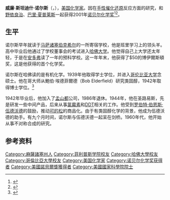 {{Infobox scientist
| name              = 威廉·斯坦迪什·诺尔斯{{Nobel icon}}
| image             = William_Standish_Knowles.jpg
| image_size        = 180px
| birth_date        = {{Birth date|1917|6|1}}
| birth_place       = {{USA}}[[马萨诸塞州|马萨诸塞州]][[汤顿_(马萨诸塞州)|汤顿]]
| death_date        = {{death date and age|2012|6|13|1917|6|1}}
| death_place       = {{USA}}[[密蘇里州|密蘇里州]]{{link-en|切斯特菲爾德 (密蘇里州)|Chesterfield, Missouri|切斯特菲爾德}}
| nationality       = {{USA}}
| field             = [[化学|化学]]
| work_institution  = [[托马斯和霍克瓦尔特实验室|托马斯和霍克瓦尔特实验室]]<br>[[孟山都|孟山都公司]]
| alma_mater        = [[哥伦比亚大学|哥伦比亚大学]]
| doctoral_advisor  = [[罗伯特·埃尔德菲尔德|罗伯特·埃尔德菲尔德]]
| doctoral_students = 
| known_for         = 在[[L-多巴|<small>L</small>-多巴]]的不对称合成中证明手性膦配体有效
| prizes            = [[诺贝尔化学奖|诺贝尔化学奖]] （2001年）
|原文名=William Standish Knowles}}
'''威廉·斯坦迪什·诺尔斯'''（{{lang-en|'''William Standish Knowles'''}}，{{bd|1917年|6月1日|2012年|6月13日|catIdx=Knowles}}），[[美国|美国]][[化学家|化学家]]。因在[[手性催化|手性催化]][[还原|还原]]反应方面的研究，和[[野依良治|野依良治]]、[[巴里·夏普莱斯|巴里·夏普莱斯]]一起获得2001年[[诺贝尔化学奖|诺贝尔化学奖]]<ref name="autogenerated1">{{cite web|title=The Nobel Prize in Chemistry 2001|url=http://nobelprize.org/nobel_prizes/chemistry/laureates/2001/index.html|accessdate=2008-10-06|publisher=Nobelprize.org|dead-url=no|archive-url=https://www.webcitation.org/6IHvxNML3?url=http://www.nobelprize.org/nobel_prizes/chemistry/laureates/2001/index.html|archive-date=2013-07-21}}</ref><ref>{{Cite web|title=【2001諾貝爾化學獎】催化性的不對稱合成 – 諾貝爾化學獎專題系列|url=https://teaching.ch.ntu.edu.tw/nobel/2001|accessdate=2021-01-02|author=|date=2020-10-05|format=|publisher=|language=zh-TW|archive-date=2020-10-25|archive-url=https://web.archive.org/web/20201025220508/https://teaching.ch.ntu.edu.tw/nobel/2001|dead-url=no}}</ref>。

== 生平 ==
诺尔斯早年就读于[[马萨诸塞|马萨诸塞]][[莱恩斯伯勒|伯克希尔]]的一所寄宿学校，他是班里学习上的领头羊。高中毕业后他通过了学校董事会的考试进入[[哈佛大学|哈佛大学]]。他觉得自己上大学还太年轻，于是在[[安多弗|安多弗]]读了一年的预科学校。这一年年末，他获得了$50的博伊爾斯頓奖，这是他获得的首个化学奖。

诺尔斯在哈佛读的是有机化学。1939年他取得学士学位，并进入[[哥伦比亚大学|哥伦比亚大学]]念硕士。他在哥大师从鮑伯·埃德菲爾德（Bob Elderfield）研究类固醇，1942年取得博士学位。<ref name=nobelbio>{{cite web|title=诺贝尔官方网站威廉·斯坦迪什·诺尔斯自传|url=http://nobelprize.org/nobel_prizes/chemistry/laureates/2001/knowles.html|publisher=The Nobel Foundation|accessdate=2011-04-07|archive-url=https://web.archive.org/web/20110621151907/http://nobelprize.org/nobel_prizes/chemistry/laureates/2001/knowles.html|archive-date=2011-06-21|dead-url=yes}}</ref>

1942年毕业后，他加入了[[孟山都|孟山都]]公司，1986年退休。1944年，他在圣路易斯，先是研发一些中间产品，后来从事[[氯霉素|氯霉素]]和[[DDT|DDT]]相关的工作。他受到[[罗伯特·伯恩斯·伍德沃德|罗伯特·伯恩斯·伍德沃德]]的鼓励，推动[[可的松|可的松]]的商品化。由于有类固醇化学的背景，他成为伍德沃德的助手。有九个月时间，诺尔斯与伍德沃德一起呆在剑桥。1960年代，他开始从事不对称合成的研究。

== 参考资料 ==
{{reflist}}

{{诺贝尔化学奖获得者 (2001年-2025年)}}

{{Authority control}}
{{DEFAULTSORT:Knowles, William Standish}}
[[Category:麻薩諸塞州人|Category:麻薩諸塞州人]]
[[Category:菲利普斯学院校友|Category:菲利普斯学院校友]]
[[Category:哈佛大學校友|Category:哈佛大學校友]]
[[Category:哥倫比亞大學校友|Category:哥倫比亞大學校友]]
[[Category:美国化学家|Category:美国化学家]]
[[Category:诺贝尔化学奖获得者|Category:诺贝尔化学奖获得者]]
[[Category:美國諾貝爾獎獲得者|Category:美國諾貝爾獎獲得者]]
[[Category:美國國家科學院院士|Category:美國國家科學院院士]]